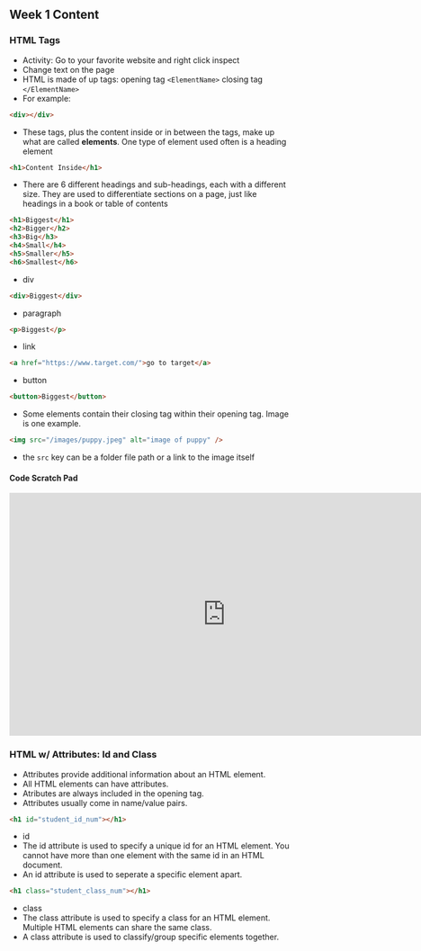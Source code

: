 ## Week 1 Content

### HTML Tags

- Activity: Go to your favorite website and right click inspect
- Change text on the page
- HTML is made of up tags: opening tag `<ElementName>` closing tag `</ElementName>`
- For example:

```html
<div></div>
```

- These tags, plus the content inside or in between the tags, make up what are called **elements**. One type of element used often is a heading element

```html
<h1>Content Inside</h1>
```

- There are 6 different headings and sub-headings, each with a different size. They are used to differentiate sections on a page, just like headings in a book or table of contents

```html
<h1>Biggest</h1>
<h2>Bigger</h2>
<h3>Big</h3>
<h4>Small</h4>
<h5>Smaller</h5>
<h6>Smallest</h6>
```

- div

```html
<div>Biggest</div>
```

- paragraph

```html
<p>Biggest</p>
```

- link

```html
<a href="https://www.target.com/">go to target</a>
```

- button

```html
<button>Biggest</button>
```

- Some elements contain their closing tag within their opening tag. Image is one example.

```html
<img src="/images/puppy.jpeg" alt="image of puppy" />
```

- the `src` key can be a folder file path or a link to the image itself

#### Code Scratch Pad

<iframe
  width="768"
  height="432"
  src="https://stackblitz.com/edit/js-rw1ae4?file=index.html"
  frameborder="0"
  allow="fullscreen; clipboard-read; clipboard-write"
  allowfullscreen
></iframe>

### HTML w/ Attributes: Id and Class

- Attributes provide additional information about an HTML element.
- All HTML elements can have attributes.
- Atributes are always included in the opening tag.
- Attributes usually come in name/value pairs.

```html
<h1 id="student_id_num"></h1>
```

- id
- The id attribute is used to specify a unique id for an HTML element. You cannot have more than one element with the same id in an HTML document.
- An id attribute is used to seperate a specific element apart.

```html
<h1 class="student_class_num"></h1>
```

- class
- The class attribute is used to specify a class for an HTML element. Multiple HTML elements can share the same class.
- A class attribute is used to classify/group specific elements together.
